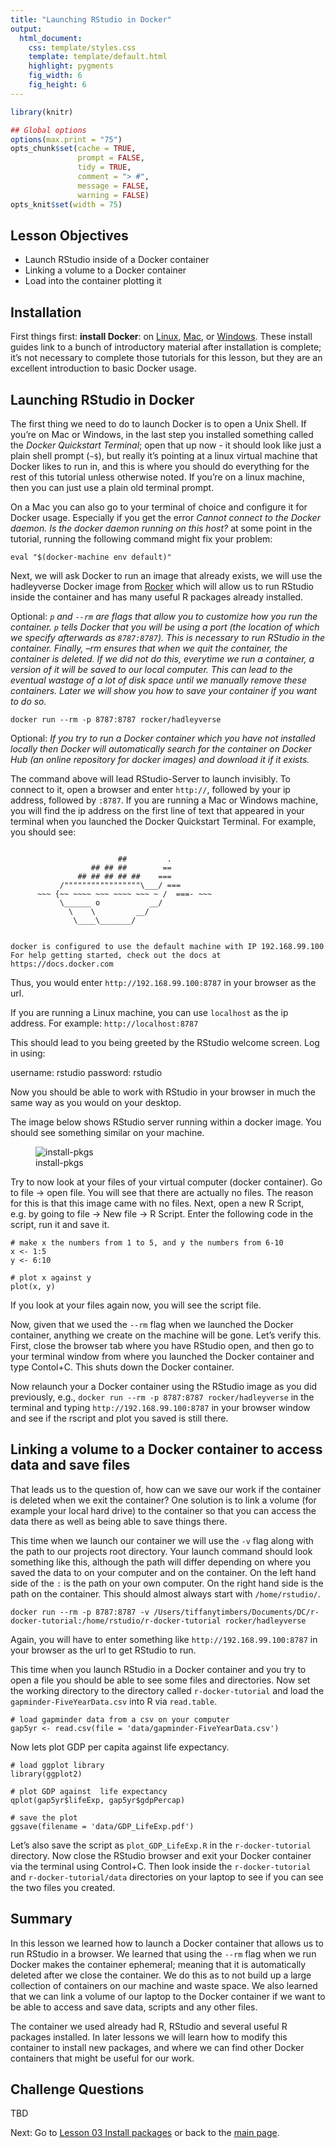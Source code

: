 ```yaml
---
title: "Launching RStudio in Docker"
output:
  html_document:
    css: template/styles.css
    template: template/default.html
    highlight: pygments
    fig_width: 6
    fig_height: 6
---
```



```r
library(knitr)

## Global options
options(max.print = "75")
opts_chunk$set(cache = TRUE,
               prompt = FALSE,
               tidy = TRUE,
               comment = "> #",
               message = FALSE,
               warning = FALSE)
opts_knit$set(width = 75)
```

## Lesson Objectives

- Launch RStudio inside of a Docker container
- Linking a volume to a Docker container
- Load into the container plotting it

## Installation

First things first: **install Docker**: on [Linux](https://docs.docker.com/linux/step_one/), [Mac](https://docs.docker.com/mac/step_one/), or [Windows](https://docs.docker.com/windows/step_one/). These install guides link to a bunch of introductory material after installation is complete; it's not necessary to complete those tutorials for this lesson, but they are an excellent introduction to basic Docker usage.

## Launching RStudio in Docker

The first thing we need to do to launch Docker is to open a Unix Shell. If you're on Mac or Windows, in the last step you installed something called the *Docker Quickstart Terminal*; open that up now - it should look like just a plain shell prompt (`~$`), but really it's pointing at a linux virtual machine that Docker likes to run in, and this is where you should do everything for the rest of this tutorial unless otherwise noted. If you're on a linux machine, then you can just use a plain old terminal prompt. 

On a Mac you can also go to your terminal of choice and configure it for Docker usage. Especially if you get the error *Cannot connect to the Docker daemon. Is the docker daemon running on this host?* at some point in the tutorial, running the following command might fix your problem:

~~~
eval "$(docker-machine env default)"
~~~


Next, we will ask Docker to run an image that already exists, we will use the hadleyverse Docker image from [Rocker](https://github.com/rocker-org/rocker/wiki) which will allow us to run RStudio inside the container and has many useful R packages already installed. 

Optional:
*`p` and `--rm` are flags that allow you to customize how you run the container. `p` tells Docker that you will be using a port (the location of which we specify afterwards as `8787:8787`). This is necessary to run RStudio in the container. Finally, --rm ensures that when we quit the container, the container is deleted. If we did not do this, everytime we run a container, a version of it will be saved to our local computer. This can lead to the eventual wastage of a lot of disk space until we manually remove these containers. Later we will show you how to save your container if you want to do so.*

~~~
docker run --rm -p 8787:8787 rocker/hadleyverse
~~~

Optional:
*If you try to run a Docker container which you have not installed locally then Docker will automatically search for the container on Docker Hub (an online repository for docker images) and download it if it exists.*

The command above will lead RStudio-Server to launch invisibly. To connect to it, open a browser and enter `http://`, followed by your ip address, followed by `:8787`. If you are running a Mac or Windows machine, you will find the ip address on the first line of text that appeared in your terminal when you launched the Docker Quickstart Terminal. For example, you should see:

~~~

                        ##         .
                  ## ## ##        ==
               ## ## ## ## ##    ===
           /"""""""""""""""""\___/ ===
      ~~~ {~~ ~~~~ ~~~ ~~~~ ~~~ ~ /  ===- ~~~
           \______ o           __/
             \    \         __/
              \____\_______/


docker is configured to use the default machine with IP 192.168.99.100
For help getting started, check out the docs at https://docs.docker.com
~~~

Thus, you would enter `http://192.168.99.100:8787` in your browser as the url.

If you are running a Linux machine, you can use `localhost` as the ip address. For example: `http://localhost:8787`

This should lead to you being greeted by the RStudio welcome screen. Log in using:

username: rstudio
password: rstudio

Now you should be able to work with RStudio in your browser in much the same way as you would on your desktop.

The image below shows RStudio server running within a docker image. You should see something similar on your machine.

![install-pkgs](files/install-pkgs.png)

Try to now look at your files of your virtual computer (docker container). Go to
file -> open file. You will see that there are actually no files. The reason for
this is that this image came with no files.
Next, open a new R Script, e.g. by going to file -> New file -> R Script. 
Enter the following code in the script, run it and save it.

~~~
# make x the numbers from 1 to 5, and y the numbers from 6-10
x <- 1:5
y <- 6:10

# plot x against y
plot(x, y)
~~~

If you look at your files again now, you will see the script file.

Now, given that we used the `--rm` flag when we launched the Docker container, anything we create on the machine will be gone. Let's verify this. First, close the browser tab where you have RStudio open, and then go to your terminal window from where you launched the Docker container and type Contol+C. This shuts down the 
Docker container.

Now relaunch your a Docker container using the RStudio image as you did previously, e.g., `docker run --rm -p 8787:8787 rocker/hadleyverse` in the terminal and typing `http://192.168.99.100:8787` in your browser window and see if the rscript and plot you saved is still there.


## Linking a volume to a Docker container to access data and save files

That leads us to the question of, how can we save our work if the container is deleted when we exit the container? One solution is to link a volume (for example your local hard drive) to the container so that you can access the data there as well as being able to save things there.

This time when we launch our container we will use the `-v` flag along with the path to our projects root directory. Your launch command should look something like this, although the path will differ depending on where you saved the data to on your computer and on the container. On the left hand side of the `:` is the path
on your own computer. On the right hand side is the path on the container. This
should almost always start with `/home/rstudio/`.


~~~
docker run --rm -p 8787:8787 -v /Users/tiffanytimbers/Documents/DC/r-docker-tutorial:/home/rstudio/r-docker-tutorial rocker/hadleyverse
~~~

Again, you will have to enter something like `http://192.168.99.100:8787` in your browser as the url to get RStudio to run. 

This time when you launch RStudio in a Docker container and you try to open a file you should be able to see some files and directories. Now set the working directory to the directory called `r-docker-tutorial` and load the `gapminder-FiveYearData.csv` into R via `read.table`.

~~~
# load gapminder data from a csv on your computer
gap5yr <- read.csv(file = 'data/gapminder-FiveYearData.csv')
~~~

Now lets plot GDP per capita against  life expectancy.

~~~
# load ggplot library
library(ggplot2)

# plot GDP against  life expectancy
qplot(gap5yr$lifeExp, gap5yr$gdpPercap)

# save the plot
ggsave(filename = 'data/GDP_LifeExp.pdf')
~~~

Let's also save the script as `plot_GDP_LifeExp.R` in the `r-docker-tutorial` directory. Now close the RStudio browser and exit your Docker container via the terminal using Control+C. Then look inside the `r-docker-tutorial` and `r-docker-tutorial/data` directories on your laptop to see if you can see the two files you created.

## Summary

In this lesson we learned how to launch a Docker container that allows us to run RStudio in a browser. We learned that using the `--rm` flag when we run Docker makes the container ephemeral; meaning that it is automatically deleted after we close the container. We do this as to not build up a large collection of containers on our machine and waste space. We also learned that we can link a volume of our laptop to the Docker container if we want to be able to access and save data, scripts and any other files. 

The container we used already had R, RStudio and several useful R packages installed. In later lessons we will learn how to modify this container to install new packages, and where we can find other Docker containers that might be useful for our work.

## Challenge Questions 
TBD


Next: Go to [Lesson 03 Install packages](03-install-packages.html) or back to the 
[main page](http://ropenscilabs.github.io/r-docker-tutorial/).

